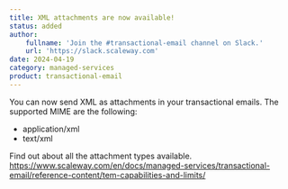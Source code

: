 ```yaml
---
title: XML attachments are now available!
status: added
author:
    fullname: 'Join the #transactional-email channel on Slack.'
    url: 'https://slack.scaleway.com'
date: 2024-04-19
category: managed-services
product: transactional-email
---
```


You can now send XML as attachments in your transactional emails. The supported MIME are the following:
- application/xml
- text/xml

Find out about all the attachment types available.
https://www.scaleway.com/en/docs/managed-services/transactional-email/reference-content/tem-capabilities-and-limits/


